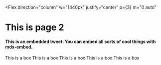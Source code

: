 <Flex
  direction="column"
  w="1440px"
  justify="center"
  p={3}
  m="0 auto"
>

# This is page 2

#### This is an embedded tweet. You can embed all sorts of cool things with mdx-embed.

<Box my="2">
  <Tweet
    tweetLink="https://twitter.com/studio_hungry/status/1256343990061936640?s=20"
    align="center"
    theme="light"
  />
</Box>

<Grid templateColumns="repeat(3, 1fr)" gap={6} mt={4}>
  <Box w="100%" h="100px" bg="blue.900" justify="center" align="center">
    <Text color="white" fontSize="xl">
      This is a box
    </Text>
  </Box>
  <Box w="100%" h="100px" bg="blue.800" justify="center" align="center">
    <Text color="white" fontSize="xl">
      This is a box
    </Text>
  </Box>
  <Box w="100%" h="100px" bg="blue.700" justify="center" align="center">
    <Text color="white" fontSize="xl">
      This is a box
    </Text>
  </Box>
  <Box w="100%" h="100px" bg="blue.600" justify="center" align="center">
    <Text color="white" fontSize="xl">
      This is a box
    </Text>
  </Box>
  <Box w="100%" h="100px" bg="blue.600" justify="center" align="center">
    <Text color="white" fontSize="xl">
      This is a box
    </Text>
  </Box>
</Grid>

</Flex>
